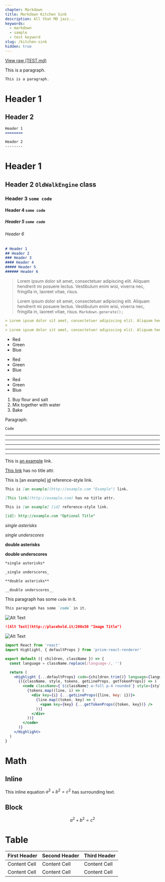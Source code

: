 ```yaml
---
chapter: Markdown
title: Markdown Kitchen Sink
description: All that MD jazz...
keywords:
  - markdown
  - sample
  - test keyword
slug: /kitchen-sink
hidden: true
---
```


[View raw (TEST.md)](https://raw.github.com/adamschwartz/github-markdown-kitchen-sink/master/README.md)

This is a paragraph.

```md
This is a paragraph.
```

Header 1
========

Header 2
--------

```md
Header 1
========

Header 2
--------
```

# Header 1
## Header 2 `OldWalkEngine` class
### Header 3 `some code`
#### Header 4 `some code`
##### Header 5 `some code`
###### Header 6

```md
# Header 1
## Header 2
### Header 3
#### Header 4
##### Header 5
###### Header 6
```

> Lorem ipsum dolor sit amet, consectetuer adipiscing elit. Aliquam hendrerit mi posuere lectus. Vestibulum enim wisi, viverra nec, fringilla in, laoreet vitae, risus.
>
> Lorem ipsum dolor sit amet, consectetuer adipiscing elit. Aliquam hendrerit mi posuere lectus. Vestibulum enim wisi, viverra nec, fringilla in, laoreet vitae, risus. `Markdown.generate();`

```md
> Lorem ipsum dolor sit amet, consectetuer adipiscing elit. Aliquam hendrerit mi posuere lectus. Vestibulum enim wisi, viverra nec, fringilla in, laoreet vitae, risus.
>
> Lorem ipsum dolor sit amet, consectetuer adipiscing elit. Aliquam hendrerit mi posuere lectus. Vestibulum enim wisi, viverra nec, fringilla in, laoreet vitae, risus. `Markdown.generate();`
```

- Red
- Green
- Blue


+ Red
+ Green
+ Blue


* Red
* Green
* Blue

1. Buy flour and salt
1. Mix together with water
1. Bake

Paragraph:

```md
Code
```

<!-- -->


* * *

***

*****

- - -

---------------------------------------

This is [an example](http://example.com "Example") link.

[This link](http://example.com) has no title attr.

This is [an example] [id] reference-style link.

[id]: http://example.com "Optional Title"

```md
This is [an example](http://example.com "Example") link.

[This link](http://example.com) has no title attr.

This is [an example] [id] reference-style link.

[id]: http://example.com "Optional Title"
```

*single asterisks*

_single underscores_

**double asterisks**

__double underscores__

```md
*single asterisks*

_single underscores_

**double asterisks**

__double underscores__
```

This paragraph has some `code` in it.

```md
This paragraph has some `code` in it.
````

![Alt Text](http://placehold.it/200x50 "Image Title")

```md
![Alt Text](http://placehold.it/200x50 "Image Title")
```

![Alt Text](nubots-icon.png "NUbots icon")

```jsx
import React from 'react'
import Highlight, { defaultProps } from 'prism-react-renderer'

export default ({ children, className }) => {
  const language = className.replace(/language-/, '')

  return (
    <Highlight {...defaultProps} code={children.trim()} language={language}>
      {({className, style, tokens, getLineProps, getTokenProps}) => (
        <code className={`${className} w-full p-4 rounded`} style={style}>
          {tokens.map((line, i) => (
            <div key={i} {...getLineProps({line, key: i})}>
              {line.map((token, key) => (
                <span key={key} {...getTokenProps({token, key})} />
              ))}
            </div>
          ))}
        </code>
      )}
    </Highlight>
  )
}
```

# Math

## Inline

This inline equation $a^2 + b^2 = c^2$ has surrounding text.

## Block

$$
a^2 + b^2 = c^2
$$

# Table

| First Header  | Second Header | Third Header |
| ------------- | ------------- | ------------- |
| Content Cell  | Content Cell  | Content Cell  |
| Content Cell  | Content Cell  | Content Cell  |
